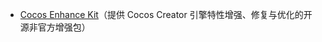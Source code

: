 - [Cocos Enhance Kit](https://www.lekoarts.de/art/3d?utm_source=minimal-blog&utm_medium=Theme)（提供 Cocos Creator 引擎特性增强、修复与优化的开源非官方增强包）
